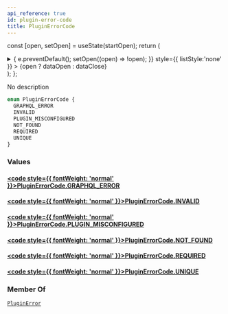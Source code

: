 ```yaml
---
api_reference: true
id: plugin-error-code
title: PluginErrorCode
---
```






const [open, setOpen] = useState(startOpen);
return (
<details {...(open ? { open: true } : {})} className="details" style={{ border:'none', boxShadow:'none', background:'var(--ifm-background-color)' }}>
<summary
onClick={(e) => {
e.preventDefault();
setOpen((open) => !open);
}}
style={{ listStyle:'none' }} >
{open ? dataOpen : dataClose}
</summary>
{open && children}
</details>
);
};

No description

```graphql
enum PluginErrorCode {
  GRAPHQL_ERROR
  INVALID
  PLUGIN_MISCONFIGURED
  NOT_FOUND
  REQUIRED
  UNIQUE
}
```

### Values

#### [<code style={{ fontWeight: 'normal' }}>PluginErrorCode.<b>GRAPHQL_ERROR</b></code>](#)

#### [<code style={{ fontWeight: 'normal' }}>PluginErrorCode.<b>INVALID</b></code>](#)

#### [<code style={{ fontWeight: 'normal' }}>PluginErrorCode.<b>PLUGIN_MISCONFIGURED</b></code>](#)

#### [<code style={{ fontWeight: 'normal' }}>PluginErrorCode.<b>NOT_FOUND</b></code>](#)

#### [<code style={{ fontWeight: 'normal' }}>PluginErrorCode.<b>REQUIRED</b></code>](#)

#### [<code style={{ fontWeight: 'normal' }}>PluginErrorCode.<b>UNIQUE</b></code>](#)

### Member Of

[`PluginError`](../../../api-reference/miscellaneous/objects/plugin-error.mdx) <Badge class="badge badge--secondary" text="object"/>
